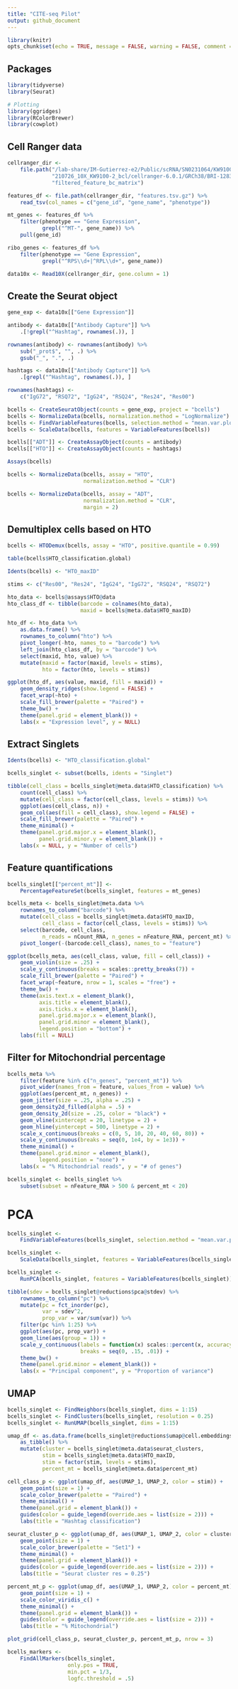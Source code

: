 ```yaml
---
title: "CITE-seq Pilot"
output: github_document
---
```


```r
library(knitr)
opts_chunk$set(echo = TRUE, message = FALSE, warning = FALSE, comment = "#")
```

## Packages

```r
library(tidyverse)
library(Seurat)

# Plotting
library(ggridges)
library(RColorBrewer)
library(cowplot)
```


## Cell Ranger data

```r
cellranger_dir <- 
    file.path("/lab-share/IM-Gutierrez-e2/Public/scRNA/SN0231064/KW9100_Maria",
              "210726_10X_KW9100-2_bcl/cellranger-6.0.1/GRCh38/BRI-1283/outs",
              "filtered_feature_bc_matrix")

features_df <- file.path(cellranger_dir, "features.tsv.gz") %>%
    read_tsv(col_names = c("gene_id", "gene_name", "phenotype"))

mt_genes <- features_df %>%
    filter(phenotype == "Gene Expression", 
           grepl("^MT-", gene_name)) %>%
    pull(gene_id)

ribo_genes <- features_df %>%
    filter(phenotype == "Gene Expression", 
           grepl("^RPS\\d+|^RPL\\d+", gene_name))

data10x <- Read10X(cellranger_dir, gene.column = 1)
```

## Create the Seurat object

```r
gene_exp <- data10x[["Gene Expression"]]

antibody <- data10x[["Antibody Capture"]] %>%
    .[!grepl("^Hashtag", rownames(.)), ] 

rownames(antibody) <- rownames(antibody) %>%
    sub("_prot$", "", .) %>%
    gsub("_", ".", .)

hashtags <- data10x[["Antibody Capture"]] %>%
    .[grepl("^Hashtag", rownames(.)), ]

rownames(hashtags) <- 
    c("IgG72", "RSQ72", "IgG24", "RSQ24", "Res24", "Res00")

bcells <- CreateSeuratObject(counts = gene_exp, project = "bcells")
bcells <- NormalizeData(bcells, normalization.method = "LogNormalize")
bcells <- FindVariableFeatures(bcells, selection.method = "mean.var.plot")
bcells <- ScaleData(bcells, features = VariableFeatures(bcells))

bcells[["ADT"]] <- CreateAssayObject(counts = antibody)
bcells[["HTO"]] <- CreateAssayObject(counts = hashtags)

Assays(bcells)

bcells <- NormalizeData(bcells, assay = "HTO", 
                        normalization.method = "CLR")

bcells <- NormalizeData(bcells, assay = "ADT", 
                        normalization.method = "CLR",
                        margin = 2)
```

## Demultiplex cells based on HTO

```r
bcells <- HTODemux(bcells, assay = "HTO", positive.quantile = 0.99)

table(bcells$HTO_classification.global)


```

```r
Idents(bcells) <- "HTO_maxID"

stims <- c("Res00", "Res24", "IgG24", "IgG72", "RSQ24", "RSQ72")

hto_data <- bcells@assays$HTO@data
hto_class_df <- tibble(barcode = colnames(hto_data),
                       maxid = bcells@meta.data$HTO_maxID)

hto_df <- hto_data %>%
    as.data.frame() %>%
    rownames_to_column("hto") %>%
    pivot_longer(-hto, names_to = "barcode") %>%
    left_join(hto_class_df, by = "barcode") %>%
    select(maxid, hto, value) %>%
    mutate(maxid = factor(maxid, levels = stims),
           hto = factor(hto, levels = stims))

ggplot(hto_df, aes(value, maxid, fill = maxid)) +
    geom_density_ridges(show.legend = FALSE) +
    facet_wrap(~hto) +
    scale_fill_brewer(palette = "Paired") +
    theme_bw() +
    theme(panel.grid = element_blank()) +
    labs(x = "Expression level", y = NULL)
```


## Extract Singlets

```r
Idents(bcells) <- "HTO_classification.global"

bcells_singlet <- subset(bcells, idents = "Singlet")

tibble(cell_class = bcells_singlet@meta.data$HTO_classification) %>%
    count(cell_class) %>%
    mutate(cell_class = factor(cell_class, levels = stims)) %>%
    ggplot(aes(cell_class, n)) +
    geom_col(aes(fill = cell_class), show.legend = FALSE) +
    scale_fill_brewer(palette = "Paired") +
    theme_minimal() +
    theme(panel.grid.major.x = element_blank(),
          panel.grid.minor.y = element_blank()) +
    labs(x = NULL, y = "Number of cells")
```

## Feature quantifications

```r
bcells_singlet[["percent_mt"]] <- 
    PercentageFeatureSet(bcells_singlet, features = mt_genes)

bcells_meta <- bcells_singlet@meta.data %>%
    rownames_to_column("barcode") %>%
    mutate(cell_class = bcells_singlet@meta.data$HTO_maxID,
           cell_class = factor(cell_class, levels = stims)) %>%
    select(barcode, cell_class, 
           n_reads = nCount_RNA, n_genes = nFeature_RNA, percent_mt) %>%
    pivot_longer(-(barcode:cell_class), names_to = "feature")

ggplot(bcells_meta, aes(cell_class, value, fill = cell_class)) +
    geom_violin(size = .25) +
    scale_y_continuous(breaks = scales::pretty_breaks(7)) +
    scale_fill_brewer(palette = "Paired") +
    facet_wrap(~feature, nrow = 1, scales = "free") +
    theme_bw() +
    theme(axis.text.x = element_blank(),
          axis.title = element_blank(),
          axis.ticks.x = element_blank(),
          panel.grid.major.x = element_blank(),
          panel.grid.minor = element_blank(),
          legend.position = "bottom") +
    labs(fill = NULL)
```

## Filter for Mitochondrial percentage

```r
bcells_meta %>%
    filter(feature %in% c("n_genes", "percent_mt")) %>%
    pivot_wider(names_from = feature, values_from = value) %>%
    ggplot(aes(percent_mt, n_genes)) +
    geom_jitter(size = .25, alpha = .25) +
    geom_density2d_filled(alpha = .5) +
    geom_density_2d(size = .25, color = "black") +
    geom_vline(xintercept = 20, linetype = 2) +
    geom_hline(yintercept = 500, linetype = 2) +
    scale_x_continuous(breaks = c(0, 5, 10, 20, 40, 60, 80)) +
    scale_y_continuous(breaks = seq(0, 1e4, by = 1e3)) +
    theme_minimal() +
    theme(panel.grid.minor = element_blank(),
          legend.position = "none") +
    labs(x = "% Mitochondrial reads", y = "# of genes")
```

```r
bcells_singlet <- bcells_singlet %>%
    subset(subset = nFeature_RNA > 500 & percent_mt < 20)
```


# PCA

```r
bcells_singlet <- 
    FindVariableFeatures(bcells_singlet, selection.method = "mean.var.plot")

bcells_singlet <- 
    ScaleData(bcells_singlet, features = VariableFeatures(bcells_singlet))

bcells_singlet <-
    RunPCA(bcells_singlet, features = VariableFeatures(bcells_singlet))

tibble(sdev = bcells_singlet@reductions$pca@stdev) %>%
    rownames_to_column("pc") %>%
    mutate(pc = fct_inorder(pc),
           var = sdev^2,
           prop_var = var/sum(var)) %>%
    filter(pc %in% 1:25) %>%
    ggplot(aes(pc, prop_var)) +
    geom_line(aes(group = 1)) +
    scale_y_continuous(labels = function(x) scales::percent(x, accuracy = 1L),
                       breaks = seq(0, .15, .01)) +
    theme_bw() +
    theme(panel.grid.minor = element_blank()) +
    labs(x = "Principal component", y = "Proportion of variance")

```

## UMAP

```r
bcells_singlet <- FindNeighbors(bcells_singlet, dims = 1:15)
bcells_singlet <- FindClusters(bcells_singlet, resolution = 0.25)
bcells_singlet <- RunUMAP(bcells_singlet, dims = 1:15)

umap_df <- as.data.frame(bcells_singlet@reductions$umap@cell.embeddings) %>%
    as_tibble() %>%
    mutate(cluster = bcells_singlet@meta.data$seurat_clusters,
           stim = bcells_singlet@meta.data$HTO_maxID,
           stim = factor(stim, levels = stims),
           percent_mt = bcells_singlet@meta.data$percent_mt)

cell_class_p <- ggplot(umap_df, aes(UMAP_1, UMAP_2, color = stim)) +
    geom_point(size = 1) +
    scale_color_brewer(palette = "Paired") +
    theme_minimal() +
    theme(panel.grid = element_blank()) +
    guides(color = guide_legend(override.aes = list(size = 2))) +
    labs(title = "Hashtag classification")

seurat_cluster_p <- ggplot(umap_df, aes(UMAP_1, UMAP_2, color = cluster)) +
    geom_point(size = 1) +
    scale_color_brewer(palette = "Set1") +
    theme_minimal() +
    theme(panel.grid = element_blank()) +
    guides(color = guide_legend(override.aes = list(size = 2))) +
    labs(title = "Seurat cluster res = 0.25")

percent_mt_p <- ggplot(umap_df, aes(UMAP_1, UMAP_2, color = percent_mt)) +
    geom_point(size = 1) +
    scale_color_viridis_c() +
    theme_minimal() +
    theme(panel.grid = element_blank()) +
    guides(color = guide_legend(override.aes = list(size = 2))) +
    labs(title = "% Mitochondrial")

plot_grid(cell_class_p, seurat_cluster_p, percent_mt_p, nrow = 3)
```


```r
bcells_markers <- 
    FindAllMarkers(bcells_singlet, 
                   only.pos = TRUE,
                   min.pct = 1/3,
                   logfc.threshold = .5)
```
